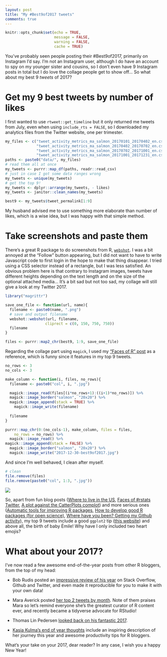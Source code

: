 ```yaml
---
layout: post
title: "My #Best9of2017 tweets"
comments: true
---
```

```r
knitr::opts_chunk$set(echo = TRUE,
                      message = FALSE,
                      warning = FALSE, 
                      cache = TRUE) 
```

You've probably seen people posting their #Best9of2017, primarily on Instagram I'd say. I'm not an Instagram user, although I do have an account to spy on my younger sister and cousins, so I don't even have 9 Instagram posts in total but I do love the collage people get to show off... So what about my best 9 _tweets_ of 2017?

<!--more-->

# Get my 9 best tweets by number of likes

I first wanted to use `rtweet::get_timeline` but it only returned me tweets from July, even when using `include_rts = FALSE`, so I downloaded my analytics files from the Twitter website, one per trimester. 

```r
my_files <- c("tweet_activity_metrics_ma_salmon_20170101_20170402_en.csv",
              "tweet_activity_metrics_ma_salmon_20170402_20170702_en.csv",
              "tweet_activity_metrics_ma_salmon_20170702_20171001_en.csv",
              "tweet_activity_metrics_ma_salmon_20171001_20171231_en.csv")
paths <- paste0("data/", my_files)
# read them all at once
my_tweets <- purrr::map_df(paths, readr::read_csv)
# just in case I got some data ranges wrong
my_tweets <- unique(my_tweets)
# get the top 9!
my_tweets <- dplyr::arrange(my_tweets, - likes)
my_tweets <- janitor::clean_names(my_tweets)

best9 <- my_tweets$tweet_permalink[1:9]
```

My husband advised me to use something more elaborate than number of likes, which is a wise idea, but I was happy with that simple method. 

# Take screenshots and paste them

There's a great R package to do screenshots from R, [`webshot`](https://cran.r-project.org/web/packages/webshot/vignettes/intro.html). I was a bit annoyed at the  "Follow" button appearing, but I did not want to have to write Javascript code to first login in the hope to make that thing disappear. I tried using a CSS selector instead of a rectangle, but I was less satisfied. An obvious problem here is that contrary to Instagram images, tweets have different heights depending on the text length and on the size of the optional attached media... It's a bit sad but not too sad, my collage will still give a look at my Twitter 2017.


```r
library("magrittr")

save_one_file <- function(url, name){
  filename <- paste0(name, ".png")
  # save and output filename
  webshot::webshot(url, filename,
                  cliprect = c(0, 150, 750, 750))
  filename
}

files <- purrr::map2_chr(best9, 1:9, save_one_file)
```


Regarding the collage part using `magick`, I used my ["Faces of R" post](http://www.masalmon.eu/2017/03/19/facesofr/) as a reference, which is funny since it features in my top 9 tweets. 

```r
no_rows <- 3
no_cols <- 3

make_column <- function(i, files, no_rows){
  filename <- paste0("col", i, ".jpg")

  magick::image_read(files[(i*no_rows+1):((i+1)*no_rows)]) %>%
  magick::image_border("salmon", "20x20") %>%
  magick::image_append(stack = TRUE) %>%
    magick::image_write(filename)
  
  filename
}

purrr::map_chr(0:(no_cols-1), make_column, files = files,
    no_rows = no_rows) %>%
  magick::image_read() %>%
magick::image_append(stack = FALSE) %>%
  magick::image_border("salmon", "20x20") %>%
  magick::image_write("2017-12-30-best9of2017.jpg")
```

And since I'm well behaved, I clean after myself.

```r
# clean 
file.remove(files)
file.remove(paste0("col", 1:3, ".jpg"))
```

![](https://raw.githubusercontent.com/maelle/maelle.github.io/master/_source/2017-12-30-best9of2017.jpg)

So, apart from fun blog posts ([Where to live in the US](http://www.masalmon.eu/2017/11/16/wheretoliveus/), [Faces of #rstats Twitter](http://www.masalmon.eu/2017/03/19/facesofr/), [A plot against the CatterPlots complot](http://www.masalmon.eu/2017/02/18/complot/)) and more serious ones ([Automatic tools for improving R packages](http://www.masalmon.eu/2017/06/17/automatictools/), [How to develop good R packages (for open science)](http://www.masalmon.eu/2017/12/11/goodrpackages/), [Where have you been? Getting my Github activity](http://www.masalmon.eu/2017/12/21/wherehaveyoubeen/)), my top 9 tweets include a good `ggplot2` tip ([this website](http://www.ggplot2-exts.org/)) and above all, the birth of baby Émile! Why have I only included two heart emojis?

# What about your 2017?

I've now read a few awesome end-of-the-year posts from other R bloggers, from the top of my head:

* Bob Rudis posted an [impressive review of his year](https://rud.is/rpubs/2017-year-in-review/) on Stack Overflow, Github and Twitter, and even made it reproducible for you to make it with your own data!

* Mara Averick posted [her top 2 tweets by month](https://maraaverick.rbind.io/2017/12/2017-a-year-in-review/). Note of them praises Mara so let's remind everyone she's the greatest curator of R content ever, and recently became a tidyverse advocate for RStudio!

* Thomas Lin Pedersen [looked back on his fantastic 2017](https://www.data-imaginist.com/2017/looking-back-on-2017/).

* [Kasia Kulma's end of year thoughts](https://kkulma.github.io/2017-12-29-end-of-year-thoughts/) include an inspiring description of her journey this year and awesome productivity tips for R bloggers.

What's your take on your 2017, dear reader? In any case, I wish you a happy New Year!